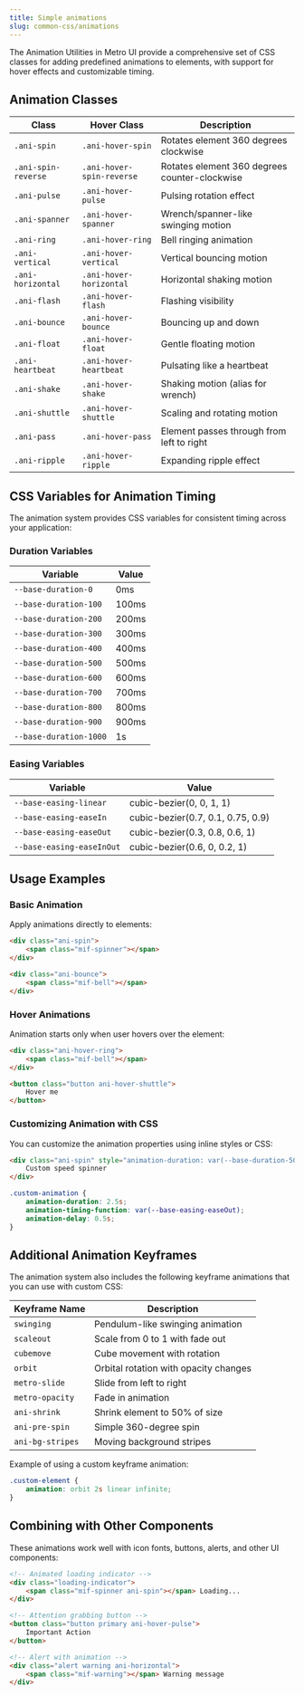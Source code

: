 ```yaml
---
title: Simple animations
slug: common-css/animations
---
```


The Animation Utilities in Metro UI provide a comprehensive set of CSS classes for adding predefined animations to elements, with support for hover effects and customizable timing.

## Animation Classes

| Class | Hover Class | Description |
| --- | --- | --- |
| `.ani-spin` | `.ani-hover-spin` | Rotates element 360 degrees clockwise |
| `.ani-spin-reverse` | `.ani-hover-spin-reverse` | Rotates element 360 degrees counter-clockwise |
| `.ani-pulse` | `.ani-hover-pulse` | Pulsing rotation effect |
| `.ani-spanner` | `.ani-hover-spanner` | Wrench/spanner-like swinging motion |
| `.ani-ring` | `.ani-hover-ring` | Bell ringing animation |
| `.ani-vertical` | `.ani-hover-vertical` | Vertical bouncing motion |
| `.ani-horizontal` | `.ani-hover-horizontal` | Horizontal shaking motion |
| `.ani-flash` | `.ani-hover-flash` | Flashing visibility |
| `.ani-bounce` | `.ani-hover-bounce` | Bouncing up and down |
| `.ani-float` | `.ani-hover-float` | Gentle floating motion |
| `.ani-heartbeat` | `.ani-hover-heartbeat` | Pulsating like a heartbeat |
| `.ani-shake` | `.ani-hover-shake` | Shaking motion (alias for wrench) |
| `.ani-shuttle` | `.ani-hover-shuttle` | Scaling and rotating motion |
| `.ani-pass` | `.ani-hover-pass` | Element passes through from left to right |
| `.ani-ripple` | `.ani-hover-ripple` | Expanding ripple effect |

## CSS Variables for Animation Timing

The animation system provides CSS variables for consistent timing across your application:

### Duration Variables

| Variable | Value |
| --- | --- |
| `--base-duration-0` | 0ms |
| `--base-duration-100` | 100ms |
| `--base-duration-200` | 200ms |
| `--base-duration-300` | 300ms |
| `--base-duration-400` | 400ms |
| `--base-duration-500` | 500ms |
| `--base-duration-600` | 600ms |
| `--base-duration-700` | 700ms |
| `--base-duration-800` | 800ms |
| `--base-duration-900` | 900ms |
| `--base-duration-1000` | 1s |

### Easing Variables

| Variable | Value |
| --- | --- |
| `--base-easing-linear` | cubic-bezier(0, 0, 1, 1) |
| `--base-easing-easeIn` | cubic-bezier(0.7, 0.1, 0.75, 0.9) |
| `--base-easing-easeOut` | cubic-bezier(0.3, 0.8, 0.6, 1) |
| `--base-easing-easeInOut` | cubic-bezier(0.6, 0, 0.2, 1) |

## Usage Examples

### Basic Animation

Apply animations directly to elements:

```html
<div class="ani-spin">
    <span class="mif-spinner"></span>
</div>

<div class="ani-bounce">
    <span class="mif-bell"></span>
</div>
```

### Hover Animations

Animation starts only when user hovers over the element:

```html
<div class="ani-hover-ring">
    <span class="mif-bell"></span>
</div>

<button class="button ani-hover-shuttle">
    Hover me
</button>
```

### Customizing Animation with CSS

You can customize the animation properties using inline styles or CSS:

```html
<div class="ani-spin" style="animation-duration: var(--base-duration-500); animation-timing-function: var(--base-easing-easeInOut);">
    Custom speed spinner
</div>
```

```css
.custom-animation {
    animation-duration: 2.5s;
    animation-timing-function: var(--base-easing-easeOut);
    animation-delay: 0.5s;
}
```

## Additional Animation Keyframes

The animation system also includes the following keyframe animations that you can use with custom CSS:

| Keyframe Name | Description |
| --- | --- |
| `swinging` | Pendulum-like swinging animation |
| `scaleout` | Scale from 0 to 1 with fade out |
| `cubemove` | Cube movement with rotation |
| `orbit` | Orbital rotation with opacity changes |
| `metro-slide` | Slide from left to right |
| `metro-opacity` | Fade in animation |
| `ani-shrink` | Shrink element to 50% of size |
| `ani-pre-spin` | Simple 360-degree spin |
| `ani-bg-stripes` | Moving background stripes |

Example of using a custom keyframe animation:

```css
.custom-element {
    animation: orbit 2s linear infinite;
}
```

## Combining with Other Components

These animations work well with icon fonts, buttons, alerts, and other UI components:

```html
<!-- Animated loading indicator -->
<div class="loading-indicator">
    <span class="mif-spinner ani-spin"></span> Loading...
</div>

<!-- Attention grabbing button -->
<button class="button primary ani-hover-pulse">
    Important Action
</button>

<!-- Alert with animation -->
<div class="alert warning ani-horizontal">
    <span class="mif-warning"></span> Warning message
</div>
```
